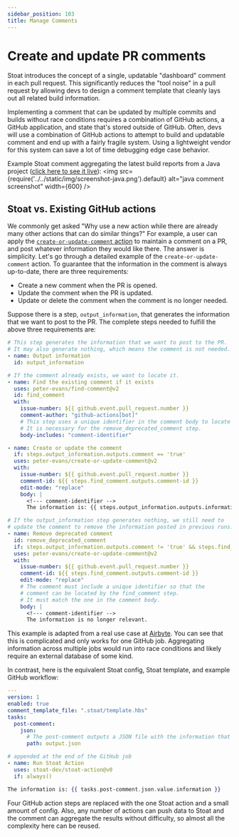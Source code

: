 ```yaml
---
sidebar_position: 103
title: Manage Comments
---
```


# Create and update PR comments

Stoat introduces the concept of a single, updatable "dashboard" comment in each pull request.
This significantly reduces the "tool noise" in a pull request by allowing devs to design a comment
template that cleanly lays out all related build information.

Implementing a comment that can be updated by multiple commits and builds without race conditions
requires a combination of GitHub actions, a GitHub application, and state that's stored outside of GitHub.
Often, devs will use a combination of GitHub actions to attempt to build and updatable comment and end up
with a fairly fragile system. Using a lightweight vendor for this system can save a lot of time debugging edge case behavior.

Example Stoat comment aggregating the latest build reports from a Java project ([click here to see it live](https://github.com/stoat-dev/example-java/pull/1)):
<img src={require('../../static/img/screenshot-java.png').default} alt="java comment screenshot" width={600} />

## Stoat vs. Existing GitHub actions

We commonly get asked "Why use a new action while there are already many other actions that can do similar things?" 
For example, a user can apply the [`create-or-update-comment` action](https://github.com/peter-evans/create-or-update-comment) to maintain a comment on a PR, and post whatever information they would like there. 
The answer is simplicity. 
Let's go through a detailed example of the `create-or-update-comment` action. 
To guarantee that the information in the comment is always up-to-date, there are three requirements:

- Create a new comment when the PR is opened.
- Update the comment when the PR is updated.
- Update or delete the comment when the comment is no longer needed.

Suppose there is a step, `output_information`, that generates the information that we want to post to the PR. 
The complete steps needed to fulfill the above three requirements are:

```yaml title=".github/workflows/post-comment.yaml"
# This step generates the information that we want to post to the PR.
# It may also generate nothing, which means the comment is not needed.
- name: Output information
  id: output_information

# If the comment already exists, we want to locate it.
- name: Find the existing comment if it exists
  uses: peter-evans/find-comment@v2
  id: find_comment
  with:
    issue-number: ${{ github.event.pull_request.number }}
    comment-author: "github-actions[bot]"
    # This step uses a unique identifier in the comment body to locate the comment.
    # It is necessary for the remove_deprecated_comment step.
    body-includes: "comment-identifier"

- name: Create or update the comment
  if: steps.output_information.outputs.comment == 'true'
  uses: peter-evans/create-or-update-comment@v2
  with:
    issue-number: ${{ github.event.pull_request.number }}
    comment-id: ${{ steps.find_comment.outputs.comment-id }}
    edit-mode: "replace"
    body: |
      <!--- comment-identifier -->
      The information is: {{ steps.output_information.outputs.information }}

# If the output_information step generates nothing, we still need to
# update the comment to remove the information posted in previous runs.
- name: Remove deprecated comment
  id: remove_deprecated_comment
  if: steps.output_information.outputs.comment != 'true' && steps.find_comment.outputs.comment-id != ''
  uses: peter-evans/create-or-update-comment@v2
  with:
    issue-number: ${{ github.event.pull_request.number }}
    comment-id: ${{ steps.find_comment.outputs.comment-id }}
    edit-mode: "replace"
    # The comment must include a unique identifier so that the
    # comment can be located by the find_comment step.
    # It must match the one in the comment body.
    body: |
      <!--- comment-identifier -->
      The information is no longer relevant.
```

This example is adapted from a real use case at [Airbyte](https://github.com/airbytehq/airbyte/blob/v0.40.25/.github/workflows/report-connectors-dependency.yml). 
You can see that this is complicated and only works for one GitHub job.
Aggregating information across multiple jobs would run into race conditions and likely require an external database of some kind.

In contrast, here is the equivalent Stoat config, Stoat template, and example GitHub workflow:

```yaml title=".stoat/config.yaml"
---
version: 1
enabled: true
comment_template_file: ".stoat/template.hbs"
tasks:
  post-comment:
    json:
      # The post-comment outputs a JSON file with the information that we want to post to the PR.
      path: output.json
```

```yaml title=".github/workflows/post-comment.yaml"
# appended at the end of the GitHub job
- name: Run Stoat Action
  uses: stoat-dev/stoat-action@v0
  if: always()
```

```handlebars title=".stoat/template.hbs"
The information is: {{ tasks.post-comment.json.value.information }}
```

Four GitHub action steps are replaced with the one Stoat action and a small amount of config. 
Also, any number of actions can push data to Stoat and the comment can aggregate the results without difficulty,
so almost all the complexity here can be reused.
